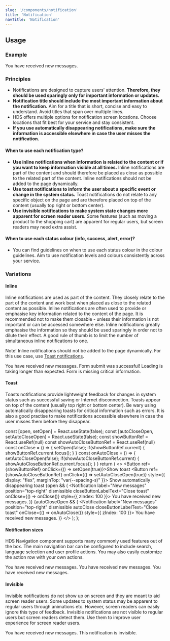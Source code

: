 ```yaml
---
slug: '/components/notification'
title: 'Notification'
navTitle: 'Notification'
---
```




## Usage

### Example

<PlaygroundPreview>
  <Notification label="New messages">You have received new messages.</Notification>
</PlaygroundPreview>

### Principles

- Notifications are designed to capture users' attention. **Therefore, they should be used sparingly only for important information or updates.**
- **Notification title should include the most important information about the notification.** Aim for a title that is short, concise and easy to understand. Avoid titles that span over multiple lines.
- HDS offers multiple options for notification screen locations. Choose locations that fit best for your service and stay consistent.
- **If you use automatically disappearing notifications, make sure the information is accessible elsewhere in case the user misses the notification.**

#### When to use each notification type?

- **Use inline notifications when information is related to the content or if you want to keep information visible at all times.** Inline notifications are part of the content and should therefore be placed as close as possible to the related part of the content. Inline notifications should not be added to the page dynamically.
- **Use toast notifications to inform the user about a specific event or change in the system status.** Toast notifications do not relate to any specific object on the page and are therefore placed on top of the content (usually top right or bottom center).
- **Use invisible notifications to make system state changes more apparent for screen reader users.** Some features (such as moving a product to the shopping cart) are apparent for regular users, but screen readers may need extra assist.

#### When to use each status colour (info, success, alert, error)?

- You can find guidelines on when to use each status colour in the <InternalLink href="/foundation/design-tokens/colour#ui-colours">colour guidelines</InternalLink>. Aim to use notification levels and colours consistently across your service.

### Variations

#### Inline

Inline notifications are used as part of the content. They closely relate to the part of the content and work best when placed as close to the related content as possible. Inline notifications are often used to provide or emphasise key information related to the content of the page. It is recommended not to make them closable - unless their information is not important or can be accessed somewhere else. Inline notifications greatly emphasise the information so they should be used sparingly in order not to dilute their effect. A good rule of thumb is to limit the number of simultaneous inline notifications to one.

Note! Inline notifications should not be added to the page dynamically. For this use case, use [Toast notifications](#toast).

<PlaygroundPreview>
  <Notification label="New messages">You have received new messages.</Notification>
  <Notification label="Form done" type="success" style={{ marginTop: 'var(--spacing-s)' }}>
    Form submit was successful!
  </Notification>
  <Notification label="Slow loading" type="alert" style={{ marginTop: 'var(--spacing-s)' }}>
    Loading is taking longer than expected.
  </Notification>
  <Notification label="Missing information" type="error" style={{ marginTop: 'var(--spacing-s)' }}>
    Form is missing critical information.
  </Notification>
</PlaygroundPreview>

#### Toast

Toasts notifications provide lightweight feedback for changes in system status such as successful saving or Internet disconnection. Toasts appear on top of the content (usually top right or bottom center). Be wary using automatically disappearing toasts for critical information such as errors. It is also a good practise to make notifications accessible elsewhere in case the user misses them before they disappear.

  const [open, setOpen] = React.useState(false);
  const [autoCloseOpen, setAutoCloseOpen] = React.useState(false);
  const showButtonRef = React.useRef(null)
  const showAutoCloseButtonRef = React.useRef(null)
  const onClose = () => {
    setOpen(false);
    if(showButtonRef.current) {
      showButtonRef.current.focus();
    }
  }
  const onAutoClose = () => {
    setAutoCloseOpen(false);
    if(showAutoCloseButtonRef.current) {
      showAutoCloseButtonRef.current.focus();
    }
  }
  return (
    <>
      <Button ref={showButtonRef} onClick={() => setOpen(true)}>Show toast</Button>
      <Button ref={showAutoCloseButtonRef} onClick={() => setAutoCloseOpen(true)} style={{ display: "flex", marginTop: "var(--spacing-s)" }}>
        Show automatically disappearing toast
      </Button>
      {open && (
        <Notification
          label="New messages"
          position="top-right"
          dismissible
          closeButtonLabelText="Close toast"
          onClose={() => onClose()}
          style={{ zIndex: 100 }}>
          You have received new messages.
        </Notification>
      )}
      {autoCloseOpen && (
        <Notification
          label="New messages"
          position="top-right"
          dismissible
          autoClose
          closeButtonLabelText="Close toast"
          onClose={() => onAutoClose()}
          style={{ zIndex: 100 }}>
          You have received new messages.
        </Notification>
      )}
    </>
  );
};

<PlaygroundPreview>
  <ToastExample />
</PlaygroundPreview>

#### Notification sizes

HDS Navigation component supports many commonly used features out of the box. The main navigation bar can be configured to include search, language selection and user profile actions. You may also easily customize the action row with your own actions.

<PlaygroundPreview>
  <Notification size="large" label="New messages">
    You have received new messages.
  </Notification>
  <Notification size="default" label="New messages" style={{ marginTop: 'var(--spacing-s)' }}>
    You have received new messages.
  </Notification>
  <Notification size="small" label="New messages" style={{ marginTop: 'var(--spacing-s)' }}>
    You have received new messages.
  </Notification>
</PlaygroundPreview>

#### Invisible

Invisible notifications do not show up on screen and they are meant to aid screen reader users. Some updates to system status may be apparent to regular users through animations etc. However, screen readers can easily ignore this type of feedback. Invisible notifications are not visible to regular users but screen readers detect them. Use them to improve user experience for screen reader users.

<PlaygroundPreview>
  <Notification label="New messages" invisible>
    You have received new messages. This notification is invisible.
  </Notification>
</PlaygroundPreview>
